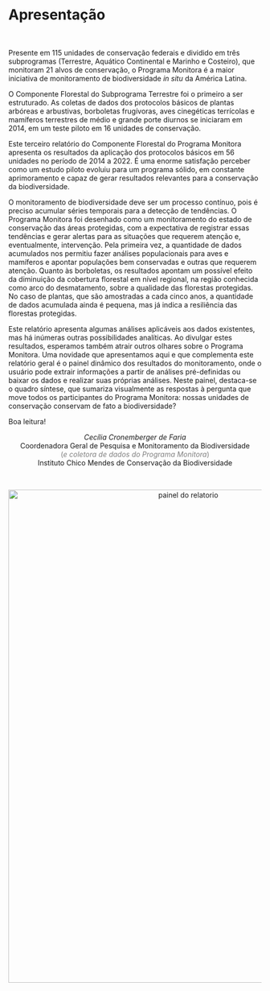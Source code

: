 \pagestyle{plain}

# Apresentação {#apresentacao .unnumbered}

</br>

Presente em 115 unidades de conservação federais e dividido em três subprogramas (Terrestre, Aquático Continental e Marinho e Costeiro), que monitoram 21 alvos de conservação, o Programa Monitora é a maior iniciativa de monitoramento de biodiversidade *in situ* da América Latina.   

O Componente Florestal do Subprograma Terrestre foi o primeiro a ser estruturado. As coletas de dados dos protocolos básicos de plantas arbóreas e arbustivas, borboletas frugívoras, aves cinegéticas terrícolas e mamíferos terrestres de médio e grande porte diurnos se iniciaram em 2014, em um teste piloto em 16 unidades de conservação.  

Este terceiro relatório do Componente Florestal do Programa Monitora apresenta os resultados da aplicação dos protocolos básicos em 56 unidades no período de 2014 a 2022. É uma enorme satisfação perceber como um estudo piloto evoluiu para um programa sólido, em constante aprimoramento e capaz de gerar resultados relevantes para a conservação da biodiversidade.  

O monitoramento de biodiversidade deve ser um processo contínuo, pois é preciso acumular séries temporais para a detecção de tendências. O Programa Monitora foi desenhado como um monitoramento do estado de conservação das áreas protegidas, com a expectativa de registrar essas tendências e gerar alertas para as situações que requerem atenção e, eventualmente, intervenção. Pela primeira vez, a quantidade de dados acumulados nos permitiu fazer análises populacionais para aves e mamíferos e apontar populações bem conservadas e outras que requerem atenção. Quanto às borboletas, os resultados apontam um possível efeito da diminuição da cobertura florestal em nível regional, na região conhecida como arco do desmatamento, sobre a qualidade das florestas protegidas. No caso de plantas, que são amostradas a cada cinco anos, a quantidade de dados acumulada ainda é pequena, mas já indica a resiliência das florestas protegidas.  

Este relatório apresenta algumas análises aplicáveis aos dados existentes, mas há inúmeras outras possibilidades analíticas. Ao divulgar estes resultados, esperamos também atrair outros olhares sobre o Programa Monitora. Uma novidade que apresentamos aqui e que complementa este relatório geral é o painel dinâmico dos resultados do monitoramento, onde o usuário pode extrair informações a partir de análises pré-definidas ou baixar os dados e realizar suas próprias análises. Neste painel, destaca-se o quadro síntese, que sumariza visualmente as respostas à pergunta que move todos os participantes do Programa Monitora: nossas unidades de conservação conservam de fato a biodiversidade?  

Boa leitura!  


<center>

*Cecília Cronemberger de Faria*  
Coordenadora Geral de Pesquisa e Monitoramento da Biodiversidade  
<font color="gray">(*e coletora de dados do Programa Monitora*)</font>  
Instituto Chico Mendes de Conservação da Biodiversidade\

</center>

</br>

<center>

<a href="https://cemave-sede.github.io/painel4/"><img src="imagens/apresentacao/p6a.JPG" alt="painel do relatorio" width="700" height="980" align="center" style="margin: 0 0 0 0"/></a>


</center>


